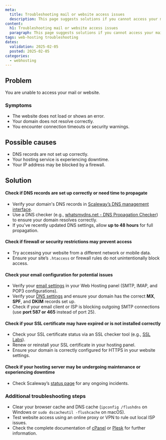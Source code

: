 ```yaml
---
meta:
  title: Troubleshooting mail or website access issues
  description: This page suggests solutions if you cannot access your mail or website.
content:
  h1: Troubleshooting mail or website access issues
  paragraph: This page suggests solutions if you cannot access your mail or website.
tags: web-hosting troubleshooting
dates:
  validation: 2025-02-05
  posted: 2025-02-05
categories:
  - webhosting
---
```


## Problem
You are unable to access your mail or website.

### Symptoms
- The website does not load or shows an error.
- Your domain does not resolve correctly.
- You encounter connection timeouts or security warnings.

## Possible causes
- DNS records are not set up correctly.
- Your hosting service is experiencing downtime.
- Your IP address may be blocked by a firewall.

## Solution

#### Check if DNS records are set up correctly or need time to propagate
- Verify your domain's DNS records in [Scaleway’s DNS management interface](/webhosting/how-to/configure-dns-webhosting/).
- Use a DNS checker (e.g., [whatsmydns.net - DNS Propagation Checker](https://www.whatsmydns.net/)) to ensure your domain resolves correctly.
- If you've recently updated DNS settings, allow **up to 48 hours** for full propagation.

#### Check if firewall or security restrictions may prevent access
- Try accessing your website from a different network or mobile data.
- Ensure your site’s `.htaccess` or firewall rules do not unintentionally block access.

#### Check your email configuration for potential issues
- Verify your [email settings](/webhosting/how-to/manage-email-accounts/) in your Web Hosting panel (SMTP, IMAP, and POP3 configurations).
- Verify your [DNS settings](/webhosting/how-to/configure-dns-webhosting/) and ensure your domain has the correct **MX**, **SPF**, and **DKIM** records set up.
- Check if your email client or ISP is blocking outgoing SMTP connections (use **port 587 or 465** instead of port 25).

#### Check if your SSL certificate may have expired or is not installed correctly
- Check your SSL certificate status via an SSL checker tool (e.g., [SSL Labs](https://www.ssllabs.com/ssltest/)).
- Renew or reinstall your SSL certificate in your hosting panel.
- Ensure your domain is correctly configured for HTTPS in your website settings.

#### Check if your hosting server may be undergoing maintenance or experiencing downtime
- Check Scaleway’s [status page](https://status.scaleway.com/) for any ongoing incidents.

### Additional troubleshooting steps
- Clear your browser cache and DNS cache (`ipconfig /flushdns` on Windows or `sudo dscacheutil -flushcache` on macOS).
- Test website access using an online proxy or VPN to rule out local ISP issues.
- Check the complete documentation of [cPanel](https://docs.cpanel.net/cpanel/) or [Plesk](https://docs.plesk.com/en-US/obsidian/) for further information.

